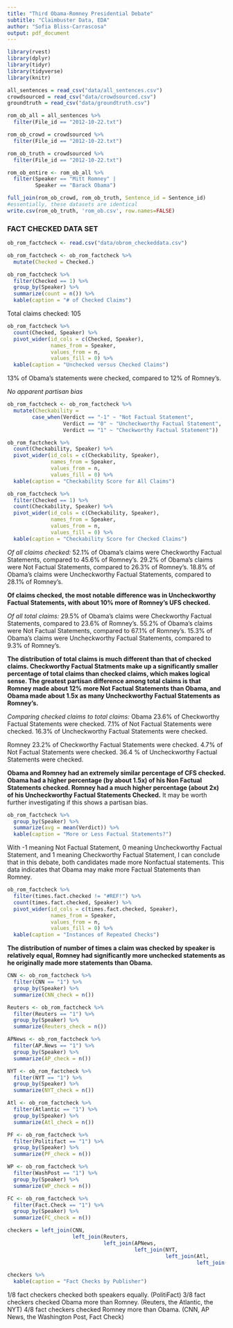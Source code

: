 ```yaml
---
title: "Third Obama-Romney Presidential Debate"
subtitle: "Claimbuster Data, EDA"
author: "Sofia Bliss-Carrascosa"
output: pdf_document
---
```


```r
library(rvest)
library(dplyr)
library(tidyr)
library(tidyverse)
library(knitr)
```

```r
all_sentences = read_csv("data/all_sentences.csv")
crowdsourced = read_csv("data/crowdsourced.csv")
groundtruth = read_csv("data/groundtruth.csv")
```

```r
rom_ob_all = all_sentences %>% 
  filter(File_id == "2012-10-22.txt")

rom_ob_crowd = crowdsourced %>% 
  filter(File_id == "2012-10-22.txt")

rom_ob_truth = crowdsourced %>% 
  filter(File_id == "2012-10-22.txt")
```

```r
rom_ob_entire <- rom_ob_all %>%
  filter(Speaker == "Mitt Romney" |
         Speaker == "Barack Obama")
```

```r
full_join(rom_ob_crowd, rom_ob_truth, Sentence_id = Sentence_id)
#essentially, these datasets are identical
write.csv(rom_ob_truth, 'rom_ob.csv', row.names=FALSE) 
```

### **FACT CHECKED DATA SET**

```r
ob_rom_factcheck <- read.csv("data/obrom_checkeddata.csv")

ob_rom_factcheck <- ob_rom_factcheck %>%
  mutate(Checked = Checked.)
```

```r
ob_rom_factcheck %>%
  filter(Checked == 1) %>%
  group_by(Speaker) %>%
  summarize(count = n()) %>%
  kable(caption = "# of Checked Claims")
```

Total claims checked: 105

```r
ob_rom_factcheck %>%
  count(Checked, Speaker) %>%
  pivot_wider(id_cols = c(Checked, Speaker),
              names_from = Speaker, 
              values_from = n, 
              values_fill = 0) %>%
  kable(caption = "Unchecked versus Checked Claims")
```

13% of Obama's statements were checked, compared to 12% of Romney's.

*No apparent partisan bias*

```r
ob_rom_factcheck <- ob_rom_factcheck %>%
  mutate(Checkability = 
        case_when(Verdict == "-1" ~ "Not Factual Statement",
                  Verdict == "0" ~ "Uncheckworthy Factual Statement",
                  Verdict == "1" ~ "Checkworthy Factual Statement"))

ob_rom_factcheck %>%
  count(Checkability, Speaker) %>%
  pivot_wider(id_cols = c(Checkability, Speaker),
              names_from = Speaker, 
              values_from = n, 
              values_fill = 0) %>%
  kable(caption = "Checkability Score for All Claims")

ob_rom_factcheck %>%
  filter(Checked == 1) %>%
  count(Checkability, Speaker) %>%
  pivot_wider(id_cols = c(Checkability, Speaker),
              names_from = Speaker, 
              values_from = n, 
              values_fill = 0) %>%
  kable(caption = "Checkability Score for Checked Claims")
```

*Of all claims checked:* 52.1% of Obama's claims were Checkworthy Factual Statements, compared to 45.6% of Romney's. 29.2% of Obama's claims were Not Factual Statements, compared to 26.3% of Romney's. 18.8% of Obama's claims were Uncheckworthy Factual Statements, compared to 28.1% of Romney's.

**Of claims checked, the most notable difference was in Uncheckworthy Factual Statements, with about 10% more of Romney's UFS checked.**

*Of all total claims:* 29.5% of Obama's claims were Checkworthy Factual Statements, compared to 23.6% of Romney's. 55.2% of Obama's claims were Not Factual Statements, compared to 67.1% of Romney's. 15.3% of Obama's claims were Uncheckworthy Factual Statements, compared to 9.3% of Romney's.

**The distribution of total claims is much different than that of checked claims. Checkworthy Factual Statments make up a significantly smaller percentage of total claims than checked claims, which makes logical sense. The greatest partisan difference among total claims is that Romney made about 12% more Not Factual Statements than Obama, and Obama made about 1.5x as many Uncheckworthy Factual Statements as Romney's.**

*Comparing checked claims to total claims:* Obama 23.6% of Checkworthy Factual Statements were checked. 7.1% of Not Factual Statements were checked. 16.3% of Uncheckworthy Factual Statements were checked.

Romney 23.2% of Checkworthy Factual Statements were checked. 4.7% of Not Factual Statements were checked. 36.4 % of Uncheckworthy Factual Statements were checked.

**Obama and Romney had an extremely similar percentage of CFS checked. Obama had a higher percentage (by about 1.5x) of his Non Factual Statements checked. Romney had a much higher percentage (about 2x) of his Uncheckworthy Factual Statements Checked.** It may be worth further investigating if this shows a partisan bias.

```r
ob_rom_factcheck %>%
  group_by(Speaker) %>%
  summarize(avg = mean(Verdict)) %>%
  kable(caption = "More or Less Factual Statements?")
```

With -1 meaning Not Factual Statement, 0 meaning Uncheckworthy Factual Statement, and 1 meaning Checkworthy Factual Statement, I can conclude that in this debate, both candidates made more Nonfactual statements. This data indicates that Obama may make more Factual Statements than Romney.

```r
ob_rom_factcheck %>%
  filter(times.fact.checked != "#REF!") %>%
  count(times.fact.checked, Speaker) %>%
  pivot_wider(id_cols = c(times.fact.checked, Speaker),
              names_from = Speaker, 
              values_from = n, 
              values_fill = 0) %>%
  kable(caption = "Instances of Repeated Checks")
```

**The distribution of number of times a claim was checked by speaker is relatively equal, Romney had significantly more unchecked statements as he originally made more statements than Obama.**

```r
CNN <- ob_rom_factcheck %>%
  filter(CNN == "1") %>%
  group_by(Speaker) %>%
  summarize(CNN_check = n())

Reuters <- ob_rom_factcheck %>%
  filter(Reuters == "1") %>%
  group_by(Speaker) %>%
  summarize(Reuters_check = n())

APNews <- ob_rom_factcheck %>%
  filter(AP.News == "1") %>%
  group_by(Speaker) %>%
  summarize(AP_check = n())

NYT <- ob_rom_factcheck %>%
  filter(NYT == "1") %>%
  group_by(Speaker) %>%
  summarize(NYT_check = n())

Atl <- ob_rom_factcheck %>%
  filter(Atlantic == "1") %>%
  group_by(Speaker) %>%
  summarize(Atl_check = n())

PF <- ob_rom_factcheck %>%
  filter(Politifact == "1") %>%
  group_by(Speaker) %>%
  summarize(PF_check = n())

WP <- ob_rom_factcheck %>%
  filter(WashPost == "1") %>%
  group_by(Speaker) %>%
  summarize(WP_check = n())

FC <- ob_rom_factcheck %>%
  filter(Fact.Check == "1") %>%
  group_by(Speaker) %>%
  summarize(FC_check = n())

checkers = left_join(CNN, 
                     left_join(Reuters, 
                               left_join(APNews, 
                                         left_join(NYT, 
                                                   left_join(Atl, 
                                                             left_join(PF, left_join(WP, FC, by = "Speaker")))))))

checkers %>%
  kable(caption = "Fact Checks by Publisher")
```

1/8 fact checkers checked both speakers equally. (PolitiFact) 3/8 fact checkers checked Obama more than Romney. (Reuters, the Atlantic, the NYT) 4/8 fact checkers checked Romney more than Obama. (CNN, AP News, the Washington Post, Fact Check)
